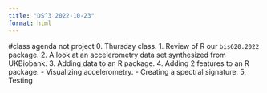 ```yaml
---
title: "DS^3 2022-10-23"
format: html
---
```

#class agenda not project
0. Thursday class.
1. Review of R our `bis620.2022` package.
2. A look at an accelerometry data set synthesized from UKBiobank.
3. Adding data to an R package.
4. Adding 2 features to an R package.
    - Visualizing accelerometry.
    - Creating a spectral signature.
5. Testing
